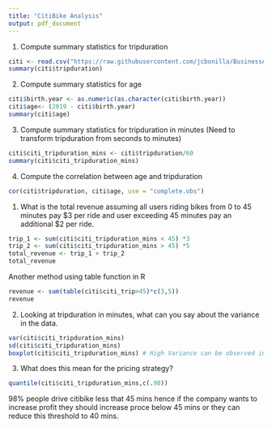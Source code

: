```yaml
---
title: "CitiBike Analysis"
output: pdf_document
---
```

1. Compute summary statistics for tripduration
```r
citi <- read.csv("https://raw.githubusercontent.com/jcbonilla/BusinessAnalytics/master/BAData/JC-201709-citibike-tripdata.csv")
summary(citi$tripduration)
```

2. Compute summary statistics for age

```r
citi$birth.year <- as.numeric(as.character(citi$birth.year))
citi$age<- (2019 - citi$birth.year)
summary(citi$age)
```

3. Compute summary statistics for tripduration in minutes (Need to transform
tripduration from seconds to minutes)

```r
citi$citi_tripduration_mins <- citi$tripduration/60
summary(citi$citi_tripduration_mins)

```

4. Compute the correlation between age and tripduration

```r
cor(citi$tripduration, citi$age, use = "complete.obs")
```

1. What is the total revenue assuming all users riding bikes from 0 to 45 minutes pay $3 per ride and user exceeding 45 minutes pay an additional $2 per ride.

```r
trip_1 <- sum(citi$citi_tripduration_mins < 45) *3
trip_2 <- sum(citi$citi_tripduration_mins > 45) *5
total_revenue <- trip_1 + trip_2
total_revenue
```
Another method using table function in R
```r
revenue <- sum(table(citi$citi_trip>45)*c(3,5))
revenue

```

2. Looking at tripduration in minutes, what can you say about the variance in the data.

```r
var(citi$citi_tripduration_mins)
sd(citi$citi_tripduration_mins)
boxplot(citi$citi_tripduration_mins) # High Variance can be observed in the box plot below
```

3. What does this mean for the pricing strategy?

```r
quantile(citi$citi_tripduration_mins,c(.98))
```
98% people drive citibike less that 45 mins hence if the company wants to increase profit they should increase proce below 45 mins or they can reduce this threshold to 40 mins.
